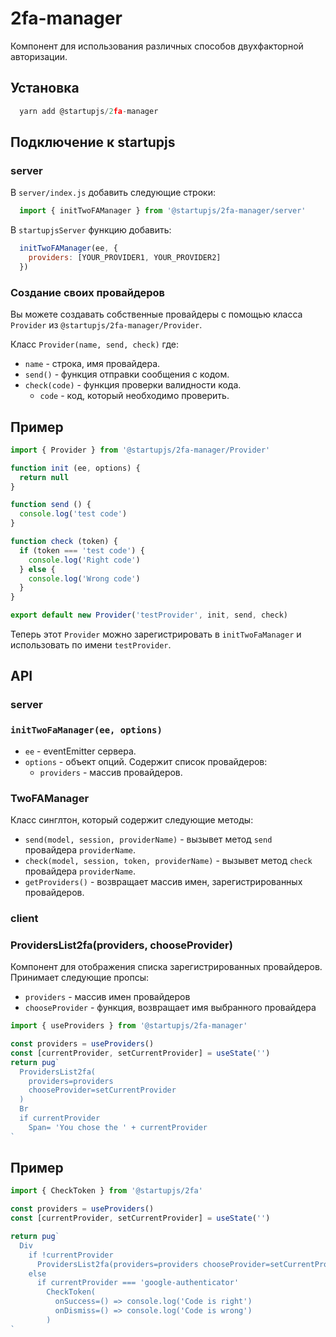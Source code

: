 
# 2fa-manager

Компонент для использования различных способов двухфакторной авторизации.

## Установка

```js
  yarn add @startupjs/2fa-manager
```

## Подключение к startupjs

### server

В `server/index.js` добавить следующие строки:

```js
  import { initTwoFAManager } from '@startupjs/2fa-manager/server'
```

В `startupjsServer` функцию добавить:

```js
  initTwoFAManager(ee, {
    providers: [YOUR_PROVIDER1, YOUR_PROVIDER2]
  })
```

### Создание своих провайдеров

Вы можете создавать собственные провайдеры с помощью класса `Provider` из `@startupjs/2fa-manager/Provider`.

Класс `Provider(name, send, check)` где:

- `name` - строка, имя провайдера.
- `send()` - функция отправки сообщения с кодом.
- `check(code)` - функция проверки валидности кода.
  - `code` - код, который необходимо проверить.

## Пример

```js
import { Provider } from '@startupjs/2fa-manager/Provider'

function init (ee, options) {
  return null
}

function send () {
  console.log('test code')
}

function check (token) {
  if (token === 'test code') {
    console.log('Right code')
  } else {
    console.log('Wrong code')
  }
}

export default new Provider('testProvider', init, send, check)
```

Теперь этот `Provider` можно зарегистрировать в `initTwoFaManager` и использовать по имени `testProvider`.

## API

### server

### `initTwoFaManager(ee, options)`

- `ee` - eventEmitter сервера.
- `options` - объект опций. Содержит список провайдеров:
  - `providers` - массив провайдеров.

### TwoFAManager

Класс синглтон, который содержит следующие методы:

- `send(model, session, providerName)` - вызывет метод `send` провайдера `providerName`.
- `check(model, session, token, providerName)` - вызывет метод `check` провайдера `providerName`.
- `getProviders()` - возвращает массив имен, зарегистрированных провайдеров.

### client

### ProvidersList2fa(providers, chooseProvider)

Компонент для отображения списка зарегистрированных провайдеров. Принимает следующие пропсы:

- `providers` - массив имен провайдеров
- `chooseProvider` - функция, возвращает имя выбранного провайдера

```js
import { useProviders } from '@startupjs/2fa-manager'
```

```jsx example
const providers = useProviders()
const [currentProvider, setCurrentProvider] = useState('')
return pug`
  ProvidersList2fa(
    providers=providers
    chooseProvider=setCurrentProvider
  )
  Br
  if currentProvider
    Span= 'You chose the ' + currentProvider
`
```

## Пример

```js
import { CheckToken } from '@startupjs/2fa'
```

```jsx example
const providers = useProviders()
const [currentProvider, setCurrentProvider] = useState('')

return pug`
  Div
    if !currentProvider
      ProvidersList2fa(providers=providers chooseProvider=setCurrentProvider)
    else
      if currentProvider === 'google-authenticator'
        CheckToken(
          onSuccess=() => console.log('Code is right')
          onDismiss=() => console.log('Code is wrong')
        )
`
```